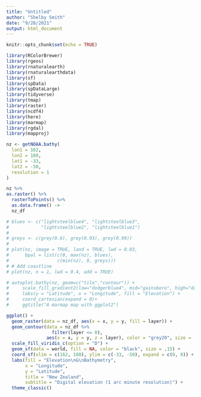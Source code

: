 ```yaml
---
title: "Untitled"
author: "Shelby Smith"
date: "9/28/2021"
output: html_document
---
```


```r
knitr::opts_chunk$set(echo = TRUE)

library(RColorBrewer)
library(rgeos)
library(rnaturalearth)
library(rnaturalearthdata)
library(sf)
library(spData)
library(spDataLarge)
library(tidyverse)
library(tmap)
library(raster)
library(ncdf4)
library(here)
library(marmap)
library(rgdal)
library(mapproj)
```

```r
nz <- getNOAA.bathy(
  lon1 = 162,
  lon2 = 180,
  lat1 = -33,
  lat2 = -50,
  resolution = 1
) 

nz %>% 
as.raster() %>% 
  rasterToPoints() %>% 
  as.data.frame() ->
  nz_df
```

```r
# blues <- c("lightsteelblue4", "lightsteelblue3",
#            "lightsteelblue2", "lightsteelblue1")
# 
# greys <- c(grey(0.6), grey(0.93), grey(0.99))
# 
# plot(nz, image = TRUE, land = TRUE, lwd = 0.03,
#      bpal = list(c(0, max(nz), blues),
#                  c(min(nz), 0, greys)))
# # Add coastline
# plot(nz, n = 1, lwd = 0.4, add = TRUE)
```

```r
# autoplot.bathy(nz, geom=c("tile","contour")) +
#     scale_fill_gradient2(low="dodgerblue4", mid="gainsboro", high="darkgreen") +
#     labs(y = "Latitude", x = "Longitude", fill = "Elevation") +
#     coord_cartesian(expand = 0)+
#     ggtitle("A marmap map with ggplot2") 
```

```r
ggplot() +
  geom_raster(data = nz_df, aes(x = x, y = y, fill = layer)) +
  geom_contour(data = nz_df %>% 
                 filter(layer <= 0), 
               aes(x = x, y = y, z = layer), color = "grey20", size = .1) +
  scale_fill_viridis_c(option = "D") +
  geom_sf(data = world, fill = NA, color = "black", size = .15) +
  coord_sf(xlim = c(162, 180), ylim = c(-33, -50), expand = c(0, 0)) +
  labs(fill = "Elevation\n&\nBathymetry",
       x = "Longitude",
       y = "Latitude", 
       title = "New Zealand",
       subtitle = "Digital elevation (1 arc minute resolution)") +
  theme_classic()
```








